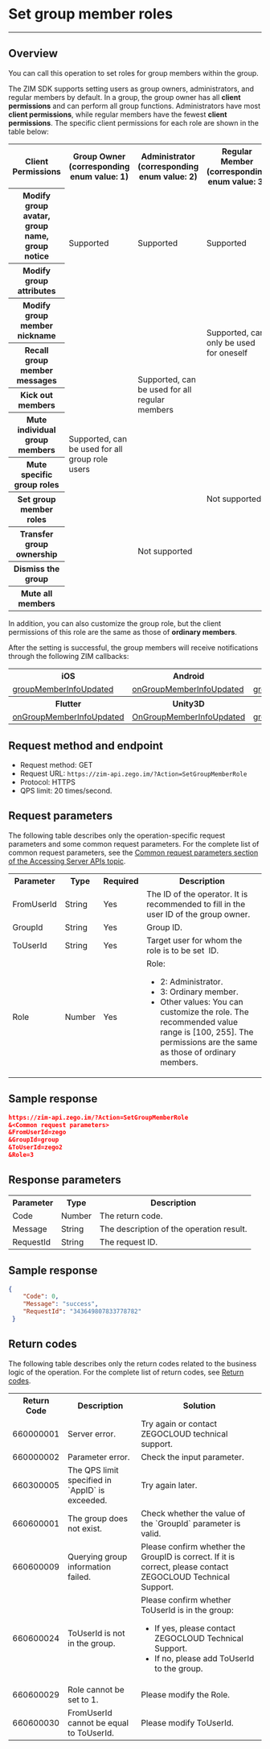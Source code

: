 # Set group member roles

- - -


## Overview

You can call this operation to set roles for group members within the group.

The ZIM SDK supports setting users as group owners, administrators, and regular members by default. In a group, the group owner has all **client permissions** and can perform all group functions. Administrators have most **client permissions**, while regular members have the fewest **client permissions**. The specific client permissions for each role are shown in the table below:

<table>

<tbody>
<tr>
<th>Client Permissions</th>
<th>Group Owner<br/>(corresponding enum value: 1)</th>
<th>Administrator<br/>(corresponding enum value: 2)</th>
<th>Regular Member<br/>(corresponding enum value: 3)</th>
</tr>
<tr>
<th>Modify group avatar, group name, group notice</th>
<td rowspan="2">Supported</td>
<td rowspan="2">Supported</td>
<td rowspan="2">Supported</td>
</tr>
<tr>
<th>Modify group attributes</th>
</tr>
<tr>
<th>Modify group member nickname</th>
<td rowspan="9">Supported, can be used for all group role users</td>
<td rowspan="5">Supported, can be used for all regular members</td>
<td rowspan="2">Supported, can only be used for oneself</td>
</tr>
<tr>
<th>Recall group member messages</th>
</tr>
<tr>
<th>Kick out members</th>
<td rowspan="7">Not supported</td>
</tr>
<tr>
<th>Mute individual group members</th>
</tr>
<tr>
<th>Mute specific group roles</th>
</tr>
<tr>
<th>Set group member roles</th>
<td rowspan="4">Not supported</td>
</tr>
<tr>
<th>Transfer group ownership</th>
</tr>
<tr>
<th>Dismiss the group</th>
</tr>
<tr>
<th>Mute all members</th>
</tr>
</tbody></table>


In addition, you can also customize the group role, but the client permissions of this role are the same as those of **ordinary members**.

After the setting is successful, the group members will receive notifications through the following ZIM callbacks:
<table>

<tbody><tr>
<th>iOS</th>
<th>Android</th>
<th>macOS</th>
<th>Windows</th>
<th>Web</th>
</tr>
<tr>
<td><a href="/article/api?doc=zim_API~objective-c_ios~protocol~ZIMEventHandler#zim-friend-list-changed-friend-info-list" target="_blank" rel="noreferrer noopenner">groupMemberInfoUpdated</a></td>
<td><a href="/article/api?doc=zim_API~java_android~class~ZIMEventHandler#on-friend-list-changed" target="_blank" rel="noreferrer noopenner">onGroupMemberInfoUpdated</a></td>
<td><a href="/article/api?doc=zim_API~objective-c_macos~protocol~ZIMEventHandler#zim-friend-list-changed-friend-info-list" target="_blank" rel="noreferrer noopenner">groupMemberInfoUpdated</a></td>
<td><a href="/article/api?doc=zim_API~cpp_windows~class~ZIMEventHandler#on-friend-list-changed" target="_blank" rel="noreferrer noopenner">onGroupMemberInfoUpdated</a></td>
<td><a href="/article/api?doc=zim_API~javascript_web~interface~ZIMEventHandler#friend-list-changed" target="_blank" rel="noreferrer noopenner">groupMemberInfoUpdated</a></td>
</tr>
<tr>
<th>Flutter</th>
<th>Unity3D</th>
<th>React Native</th>
<th></th>
<th></th>
</tr>
<tr>

<td><a href="https://pub.dev/documentation/zego_zim/latest/zego_zim/ZIMEventHandler/onFriendListChanged.html" target="_blank" rel="noreferrer noopenner">onGroupMemberInfoUpdated</a></td>
<td><a href="/article/api?doc=zim_API~cpp_windows~class~ZIMEventHandler#on-friend-list-changed" target="_blank" rel="noreferrer noopenner">OnGroupMemberInfoUpdated</a></td>
<td><a href="/article/api?doc=zim_API~javascript_react-native~interface~ZIMEventHandler#friend-list-changed" target="_blank" rel="noreferrer noopenner">groupMemberInfoUpdated</a></td>
<td></td>
<td></td>
</tr>
</tbody></table>

## Request method and endpoint


- Request method: GET
- Request URL: `https://zim-api.zego.im/?Action=SetGroupMemberRole`
- Protocol: HTTPS
- QPS limit: 20 times/second.

## Request parameters

The following table describes only the operation-specific request parameters and some common request parameters. For the complete list of common request parameters, see the [Common request parameters section of the Accessing Server APIs topic](../Accessing%20Server%20APIs.mdx#common-parameters).

<table>
 
<tbody><tr>
<th>Parameter</th>
<th> Type </th>
<th> Required </th>
<th> Description </th>
</tr>
<tr>
<td>FromUserId</td>
<td>String</td>
<td> Yes </td>
<td>The ID of the operator. It is recommended to fill in the user ID of the group owner.</td>
</tr>
<tr>
<td>GroupId</td>
<td>String</td>
<td> Yes </td>
<td>Group ID.</td>
</tr>
<tr>
<td>ToUserId</td>
<td>String</td>
<td> Yes </td>
<td>Target user for whom the role is to be set&nbsp; ID.</td>
</tr>
<tr>
<td>Role</td>
<td>Number</td>
<td> Yes </td>
<td>Role: <ul><li>2: Administrator. </li><li>3: Ordinary member. </li><li>Other values: You can customize the role. The recommended value range is [100, 255]. The permissions are the same as those of ordinary members. </li></ul></td>
</tr>
</tbody></table>

## Sample response

```json
https://zim-api.zego.im/?Action=SetGroupMemberRole
&<Common request parameters>
&FromUserId=zego
&GroupId=group
&ToUserId=zego2
&Role=3
```

## Response parameters


<table>

<tbody><tr data-row-level="1">
<th> Parameter </th>
<th> Type </th>
<th> Description </th>
</tr>
<tr data-row-level="2">
<td>Code</td>
<td>Number</td>
<td>The return code.</td>
</tr>
<tr data-row-level="3">
<td>Message</td>
<td>String</td>
<td>The description of the operation result.</td>
</tr>
<tr data-row-level="4">
<td>RequestId</td>
<td>String</td>
<td>	The request ID.</td>
</tr>
</tbody></table>

## Sample response

```json
{
    "Code": 0,
    "Message": "success",
    "RequestId": "343649807833778782"
 }
```

## Return codes

The following table describes only the return codes related to the business logic of the operation. For the complete list of return codes, see [Return codes](../Return%20codes.mdx).

<table>

<tbody><tr>
<th>Return Code</th>
<th> Description </th>
<th> Solution </th>
</tr>
<tr>
<td>660000001</td>
<td>Server error.</td>
<td>Try again or contact ZEGOCLOUD technical support.</td>
</tr>
<tr>
<td>660000002</td>
<td>Parameter error.</td>
<td>Check the input parameter.</td>
</tr>
<tr>
<td>660300005</td>
<td>The QPS limit specified in `AppID` is exceeded.</td>
<td>Try again later.</td>
</tr>
<tr>
<td>660600001</td>
<td>The group does not exist.</td>
<td>Check whether the value of the `GroupId` parameter is valid. </td>
</tr>
<tr>
<td>660600009</td>
<td>Querying group information failed.</td>
<td>Please confirm whether the GroupID is correct. If it is correct, please contact ZEGOCLOUD Technical Support.</td>
</tr>
<tr>
<td>660600024</td>
<td>ToUserId is not in the group.</td>
<td>Please confirm whether ToUserId is in the group:
<ul><li>If yes, please contact ZEGOCLOUD Technical Support. </li><li>If no, please add ToUserId to the group.</li></ul></td>
</tr>
<tr>
<td>660600029</td>
<td>Role cannot be set to 1. </td>
<td>Please modify the Role. </td>
</tr>
<tr>
<td>660600030</td>
<td>FromUserId cannot be equal to ToUserId. </td>
<td>Please modify ToUserId. </td>
</tr>
</tbody></table>
